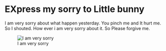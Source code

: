 # EXpress my sorry to Little bunny

I am very sorry about what happen yesterday. You pinch me and It hurt me. So I shouted.
How ever i am very sorry about it. So Please forgive me.

![I am very sorry](https://media.tenor.com/WpxADIRXxB4AAAAC/secret-life-of-pets-snowball.gif)